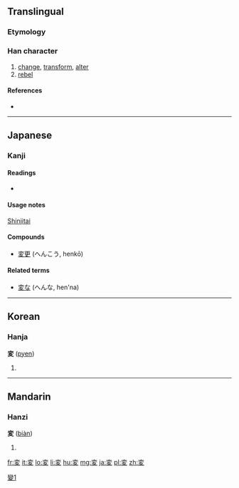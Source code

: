 {{also|變|变}}
==Translingual==

===Etymology===
{{Han simp|變|f=䜌|t=亦}}

===Han character===
{{Han char|rn=35|rad=夊|as=06|sn=9|four=|canj=卜金竹水 (YCHE)}}

# [[change]], [[transform]], [[alter]]
# [[rebel]]

====References====
* {{Han ref|kx=0245.101|dkj=05703|hdz=20869.080|uh=5909|ud=22793}}

----

==Japanese==

===Kanji===
{{ja-kanji|grade=4|rs=夊06}}

====Readings====
* {{ja-readings|on=[[へん]] (''hen'')|kun=[[かわる]] (''kawaru''), [[かえる]] (''kaeru'')}}

====Usage notes====
[[shinjitai|Shinjitai]]

====Compounds====
* [[変更]] (へんこう, henkō)

====Related terms====
* [[変な]] (へんな, hen'na)

[[Category:CJKV characters simplified differently in Japan and China|變1]]

----

==Korean==

===Hanja===
'''変''' ([[pyen]])<!--needs hangul-->

# {{defn|lang=ko|sort=夊06}}

----

==Mandarin==

===Hanzi===
'''変''' ([[biàn]])

# {{defn|lang=cmn|sort=夊06}}

[[fr:変]]
[[it:変]]
[[lo:変]]
[[li:変]]
[[hu:変]]
[[mg:変]]
[[ja:変]]
[[pl:変]]
[[zh:変]]